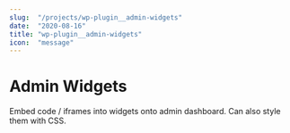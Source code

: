 ```yaml
---
slug:  "/projects/wp-plugin__admin-widgets"
date:  "2020-08-16"
title: "wp-plugin__admin-widgets"
icon:  "message"
---
```


# Admin Widgets

Embed code / iframes into widgets onto admin dashboard. Can also style them with CSS.